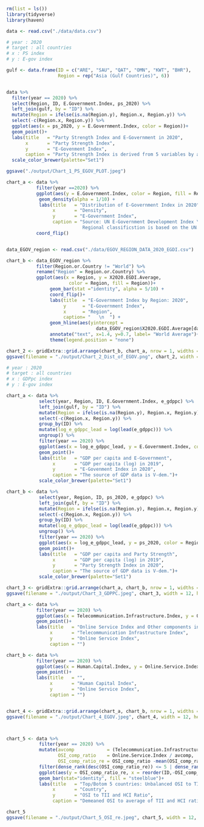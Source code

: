```r
rm(list = ls())
library(tidyverse)
library(haven)

```

```r
data <- read.csv("./data/data.csv")
```

```r
# year : 2020
# target : all countries
# x : PS index
# y : E-gov index

gulf <- data.frame(ID = c("ARE", "SAU", "QAT", "OMN", "KWT", "BHR"),
                   Region = rep("Asia (Gulf Countries)", 6))


data %>% 
  filter(year == 2020) %>%
  select(Region, ID, E.Government.Index, ps_2020) %>% 
  left_join(gulf, by = "ID") %>%
  mutate(Region = ifelse(is.na(Region.y), Region.x, Region.y)) %>%
  select(-c(Region.x, Region.y)) %>%
  ggplot(aes(x = ps_2020, y = E.Government.Index, color = Region))+
  geom_point()+
  labs(title   = "Party Strength Index and E-Government in 2020",
       x       = "Party Strength Index",
       y       = "E-Govenment Index",
       caption = "Party Strength Index is derived from 5 variables by authors. Points are based on data availability.")+
  scale_color_brewer(palette="Set1")

ggsave("./output/Chart_1_PS_EGOV_PLOT.jpeg")
```

```r
chart_a <- data %>% 
           filter(year ==2020) %>% 
           ggplot(aes(y = E.Government.Index, color = Region, fill = Region)) +
            geom_density(alpha = 1/10) +
            labs(title   = "Distribution of E-Government Index in 2020",
                 x       = "Density",
                 y       = "E-Government Index",
                 caption = "Source: UN E-Government Development Index \n
                            Regional classificstion is based on the UN.")+
           coord_flip()


data_EGOV_region <- read.csv("./data/EGOV_REGION_DATA_2020_EGDI.csv")

chart_b <- data_EGOV_region %>% 
           filter(Region.or.Country != "World") %>% 
           rename("Region" = Region.or.Country) %>% 
           ggplot(aes(x = Region, y = X2020.EGDI.Average,
                       color = Region, fill = Region))+
                geom_bar(stat ="identity", alpha = 5/10) +
                coord_flip()+
                labs(title  = "E-Government Index by Region: 2020",
                     y      = "E-Government Index",
                     x      = "Region",
                     caption= "   \n  ") +
                geom_hline(aes(yintercept = 
                                 data_EGOV_region$X2020.EGDI.Average[data_EGOV_region$Region.or.Country == "World"])) + 
                annotate("text", x=1.4, y=0.7, label= "World Average")+
                theme(legend.position = "none")

chart_2 <- gridExtra::grid.arrange(chart_b, chart_a, nrow = 1, widths = c(1,1))
ggsave(filename = "./output/Chart_2_Dist_of_EGOV.png", chart_2, width = 12, height = 6 )

```

```r
# year : 2020
# target : all countries
# x : GDPpc index
# y : E-gov index

chart_a <- data %>% 
            select(year, Region, ID, E.Government.Index, e_gdppc) %>%
            left_join(gulf, by = "ID") %>%
            mutate(Region = ifelse(is.na(Region.y), Region.x, Region.y)) %>%
            select(-c(Region.x, Region.y)) %>%
            group_by(ID) %>% 
            mutate(log_e_gdppc_lead = log(lead(e_gdppc))) %>% 
            ungroup() %>% 
            filter(year == 2020) %>%
            ggplot(aes(x = log_e_gdppc_lead, y = E.Government.Index, color = Region))+
            geom_point()+
            labs(title   = "GDP per capita and E-Government",
                 x       = "GDP per capita (log) in 2019",
                 y       = "E-Govenment Index in 2020",
                 caption = "The source of GDP data is V-dem.")+
            scale_color_brewer(palette="Set1")

chart_b <- data %>% 
            select(year, Region, ID, ps_2020, e_gdppc) %>%
            left_join(gulf, by = "ID") %>%
            mutate(Region = ifelse(is.na(Region.y), Region.x, Region.y)) %>%
            select(-c(Region.x, Region.y)) %>%
            group_by(ID) %>% 
            mutate(log_e_gdppc_lead = log(lead(e_gdppc))) %>% 
            ungroup() %>% 
            filter(year == 2020) %>%
            ggplot(aes(x = log_e_gdppc_lead, y = ps_2020, color = Region))+
            geom_point()+
            labs(title   = "GDP per capita and Party Strength",
                 x       = "GDP per capita (log) in 2019",
                 y       = "Party Strength Index in 2020",
                 caption = "The source of GDP data is V-dem.")+
            scale_color_brewer(palette="Set1")

chart_3 <- gridExtra::grid.arrange(chart_a, chart_b, nrow = 1, widths = c(1,1))
ggsave(filename = "./output/Chart_3_GDPPC.jpeg", chart_3, width = 12, height = 6)

```


```r
chart_a <- data %>% 
           filter(year == 2020) %>% 
           ggplot(aes(x = Telecommunication.Infrastructure.Index, y = Online.Service.Index))+
           geom_point()+
           labs(title   = "Online Service Index and Other components in 2020",
                x       = "Telecommunication Infrastructure Index",
                y       = "Online Service Index",
                caption = "")

chart_b <- data %>% 
           filter(year == 2020) %>% 
           ggplot(aes(x = Human.Capital.Index, y = Online.Service.Index))+
           geom_point()+
           labs(title   = "",
                x       = "Human Capital Index",
                y       = "Online Service Index",
                caption = "")


chart_4 <- gridExtra::grid.arrange(chart_a, chart_b, nrow = 1, widths = c(1,1))
ggsave(filename = "./output/Chart_4_EGOV.jpeg", chart_4, width = 12, height = 6)




```

```r
chart_5 <- data %>% 
            filter(year == 2020) %>% 
            mutate(avcomp            = (Telecommunication.Infrastructure.Index + Human.Capital.Index)/2,
                   OSI_comp_ratio    = Online.Service.Index / avcomp,
                   OSI_comp_ratio_re = OSI_comp_ratio -mean(OSI_comp_ratio)) %>%
            filter(dense_rank(desc(OSI_comp_ratio_re)) <= 5 | dense_rank(OSI_comp_ratio_re) <= 5) %>% 
            ggplot(aes(y = OSI_comp_ratio_re, x = reorder(ID,-OSI_comp_ratio_re))) +
            geom_bar(stat="identity", fill = "steelblue")+
            labs(title   = "Top/Botom 5 countries: Unbalanced OSI to TII and HCI Ratio in 2020",
                 x       = "Country",
                 y       = "OSI to TII and HCI Ratio",
                 caption = "Demeaned OSI to average of TII and HCI ratio.")

chart_5
ggsave(filename = "./output/Chart_5_OSI_re.jpeg", chart_5, width = 12, height = 6)

```

